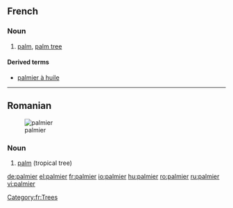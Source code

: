==French==

===Noun===
{{fr-noun|m}}

# [[palm]], [[palm tree]]

====Derived terms====
* [[palmier à huile]]

[[Category:fr:Trees]]

----

==Romanian==
[[Image:Cocotier-vignette.jpg|thumb|palmier]]

===Noun===
{{infl|ro|noun|g=m}}

# [[palm]] (tropical tree)

{{tbot entry|Romanian|palm|2008|April|ro}}

[[de:palmier]]
[[el:palmier]]
[[fr:palmier]]
[[io:palmier]]
[[hu:palmier]]
[[ro:palmier]]
[[ru:palmier]]
[[vi:palmier]]